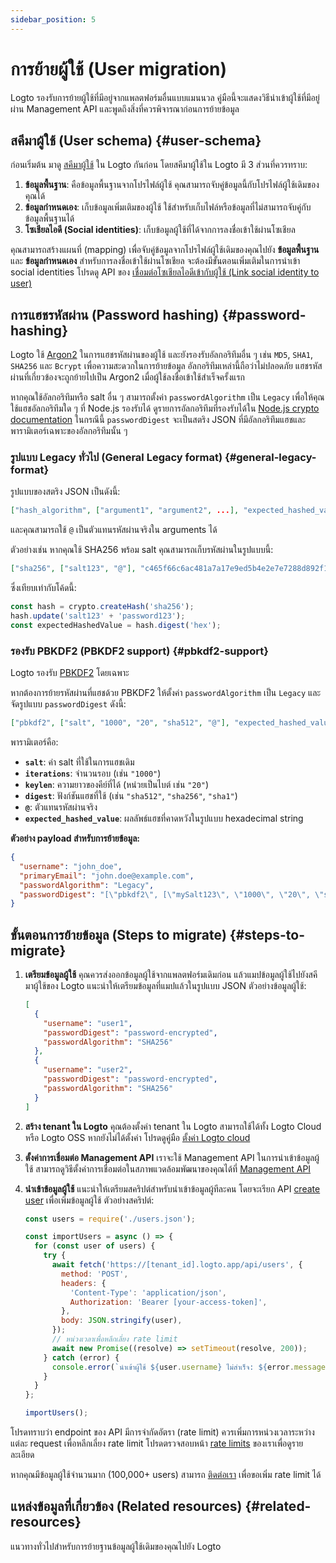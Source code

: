 ```yaml
---
sidebar_position: 5
---
```


# การย้ายผู้ใช้ (User migration)

Logto รองรับการย้ายผู้ใช้ที่มีอยู่จากแพลตฟอร์มอื่นแบบแมนนวล คู่มือนี้จะแสดงวิธีนำเข้าผู้ใช้ที่มีอยู่ผ่าน Management API และพูดถึงสิ่งที่ควรพิจารณาก่อนการย้ายข้อมูล

## สคีมาผู้ใช้ (User schema) \{#user-schema}

ก่อนเริ่มต้น มาดู [สคีมาผู้ใช้](/user-management/user-data/#user-profile) ใน Logto กันก่อน โดยสคีมาผู้ใช้ใน Logto มี 3 ส่วนที่ควรทราบ:

1. **ข้อมูลพื้นฐาน**: คือข้อมูลพื้นฐานจากโปรไฟล์ผู้ใช้ คุณสามารถจับคู่ข้อมูลนี้กับโปรไฟล์ผู้ใช้เดิมของคุณได้
2. **ข้อมูลกำหนดเอง**: เก็บข้อมูลเพิ่มเติมของผู้ใช้ ใช้สำหรับเก็บไฟล์หรือข้อมูลที่ไม่สามารถจับคู่กับข้อมูลพื้นฐานได้
3. **โซเชียลไอดี (Social identities)**: เก็บข้อมูลผู้ใช้ที่ได้จากการลงชื่อเข้าใช้ผ่านโซเชียล

คุณสามารถสร้างแผนที่ (mapping) เพื่อจับคู่ข้อมูลจากโปรไฟล์ผู้ใช้เดิมของคุณไปยัง **ข้อมูลพื้นฐาน** และ **ข้อมูลกำหนดเอง** สำหรับการลงชื่อเข้าใช้ผ่านโซเชียล จะต้องมีขั้นตอนเพิ่มเติมในการนำเข้า social identities โปรดดู API ของ [เชื่อมต่อโซเชียลไอดีเข้ากับผู้ใช้ (Link social identity to user)](https://openapi.logto.io/operation/operation-createuseridentity)

## การแฮชรหัสผ่าน (Password hashing) \{#password-hashing}

Logto ใช้ [Argon2](https://en.wikipedia.org/wiki/Argon2) ในการแฮชรหัสผ่านของผู้ใช้ และยังรองรับอัลกอริทึมอื่น ๆ เช่น `MD5`, `SHA1`, `SHA256` และ `Bcrypt` เพื่อความสะดวกในการย้ายข้อมูล อัลกอริทึมเหล่านี้ถือว่าไม่ปลอดภัย แฮชรหัสผ่านที่เกี่ยวข้องจะถูกย้ายไปเป็น Argon2 เมื่อผู้ใช้ลงชื่อเข้าใช้สำเร็จครั้งแรก

หากคุณใช้อัลกอริทึมหรือ salt อื่น ๆ สามารถตั้งค่า `passwordAlgorithm` เป็น `Legacy` เพื่อให้คุณใช้แฮชอัลกอริทึมใด ๆ ที่ Node.js รองรับได้ ดูรายการอัลกอริทึมที่รองรับได้ใน [Node.js crypto documentation](https://nodejs.org/api/crypto.html#cryptogethashes) ในกรณีนี้ `passwordDigest` จะเป็นสตริง JSON ที่มีอัลกอริทึมแฮชและพารามิเตอร์เฉพาะของอัลกอริทึมนั้น ๆ

### รูปแบบ Legacy ทั่วไป (General Legacy format) \{#general-legacy-format}

รูปแบบของสตริง JSON เป็นดังนี้:

```json
["hash_algorithm", ["argument1", "argument2", ...], "expected_hashed_value"]
```

และคุณสามารถใช้ `@` เป็นตัวแทนรหัสผ่านจริงใน arguments ได้

ตัวอย่างเช่น หากคุณใช้ SHA256 พร้อม salt คุณสามารถเก็บรหัสผ่านในรูปแบบนี้:

```json
["sha256", ["salt123", "@"], "c465f66c6ac481a7a17e9ed5b4e2e7e7288d892f12bf1c95c140901e9a70436e"]
```

ซึ่งเทียบเท่ากับโค้ดนี้:

```ts
const hash = crypto.createHash('sha256');
hash.update('salt123' + 'password123');
const expectedHashedValue = hash.digest('hex');
```

### รองรับ PBKDF2 (PBKDF2 support) \{#pbkdf2-support}

Logto รองรับ [PBKDF2](https://en.wikipedia.org/wiki/PBKDF2) โดยเฉพาะ

หากต้องการย้ายรหัสผ่านที่แฮชด้วย PBKDF2 ให้ตั้งค่า `passwordAlgorithm` เป็น `Legacy` และจัดรูปแบบ `passwordDigest` ดังนี้:

```json
["pbkdf2", ["salt", "1000", "20", "sha512", "@"], "expected_hashed_value"]
```

พารามิเตอร์คือ:

- **`salt`**: ค่า salt ที่ใช้ในการแฮชเดิม
- **`iterations`**: จำนวนรอบ (เช่น `"1000"`)
- **`keylen`**: ความยาวของคีย์ที่ได้ (หน่วยเป็นไบต์ เช่น `"20"`)
- **`digest`**: ฟังก์ชันแฮชที่ใช้ (เช่น `"sha512"`, `"sha256"`, `"sha1"`)
- **`@`**: ตัวแทนรหัสผ่านจริง
- **`expected_hashed_value`**: ผลลัพธ์แฮชที่คาดหวังในรูปแบบ hexadecimal string

**ตัวอย่าง payload สำหรับการย้ายข้อมูล:**

```json
{
  "username": "john_doe",
  "primaryEmail": "john.doe@example.com",
  "passwordAlgorithm": "Legacy",
  "passwordDigest": "[\"pbkdf2\", [\"mySalt123\", \"1000\", \"20\", \"sha512\", \"@\"], \"c465f66c6ac481a7a17e9ed5b4e2e7e7288d892f12bf1c95c140901e9a70436e\"]"
}
```

## ขั้นตอนการย้ายข้อมูล (Steps to migrate) \{#steps-to-migrate}

1.  **เตรียมข้อมูลผู้ใช้**
    คุณควรส่งออกข้อมูลผู้ใช้จากแพลตฟอร์มเดิมก่อน แล้วแมปข้อมูลผู้ใช้ไปยังสคีมาผู้ใช้ของ Logto แนะนำให้เตรียมข้อมูลที่แมปแล้วในรูปแบบ JSON ตัวอย่างข้อมูลผู้ใช้:

    ```json
    [
      {
        "username": "user1",
        "passwordDigest": "password-encrypted",
        "passwordAlgorithm": "SHA256"
      },
      {
        "username": "user2",
        "passwordDigest": "password-encrypted",
        "passwordAlgorithm": "SHA256"
      }
    ]
    ```

2.  **สร้าง tenant ใน Logto**
    คุณต้องตั้งค่า tenant ใน Logto สามารถใช้ได้ทั้ง Logto Cloud หรือ Logto OSS หากยังไม่ได้ตั้งค่า โปรดดูคู่มือ [ตั้งค่า Logto cloud](/introduction/set-up-logto-cloud/#create-logto-tenant)
3.  **ตั้งค่าการเชื่อมต่อ Management API**
    เราจะใช้ Management API ในการนำเข้าข้อมูลผู้ใช้ สามารถดูวิธีตั้งค่าการเชื่อมต่อในสภาพแวดล้อมพัฒนาของคุณได้ที่ [Management API](/integrate-logto/interact-with-management-api)
4.  **นำเข้าข้อมูลผู้ใช้**
    แนะนำให้เตรียมสคริปต์สำหรับนำเข้าข้อมูลผู้ทีละคน โดยจะเรียก API [create user](https://openapi.logto.io/operation/operation-createuser) เพื่อเพิ่มข้อมูลผู้ใช้ ตัวอย่างสคริปต์:

    ```jsx
    const users = require('./users.json');

    const importUsers = async () => {
      for (const user of users) {
        try {
          await fetch('https://[tenant_id].logto.app/api/users', {
            method: 'POST',
            headers: {
              'Content-Type': 'application/json',
              Authorization: 'Bearer [your-access-token]',
            },
            body: JSON.stringify(user),
          });
          // หน่วงเวลาเพื่อหลีกเลี่ยง rate limit
          await new Promise((resolve) => setTimeout(resolve, 200));
        } catch (error) {
          console.error(`นำเข้าผู้ใช้ ${user.username} ไม่สำเร็จ: ${error.message}`);
        }
      }
    };

    importUsers();
    ```

โปรดทราบว่า endpoint ของ API มีการจำกัดอัตรา (rate limit) ควรเพิ่มการหน่วงเวลาระหว่างแต่ละ request เพื่อหลีกเลี่ยง rate limit โปรดตรวจสอบหน้า [rate limits](/integrate-logto/interact-with-management-api/#rate-limit) ของเราเพื่อดูรายละเอียด

หากคุณมีข้อมูลผู้ใช้จำนวนมาก (100,000+ users) สามารถ [ติดต่อเรา](https://logto.io/contact) เพื่อขอเพิ่ม rate limit ได้

## แหล่งข้อมูลที่เกี่ยวข้อง (Related resources) \{#related-resources}

<Url href="https://blog.logto.io/general-migration-guide">
  แนวทางทั่วไปสำหรับการย้ายฐานข้อมูลผู้ใช้เดิมของคุณไปยัง Logto
</Url>
